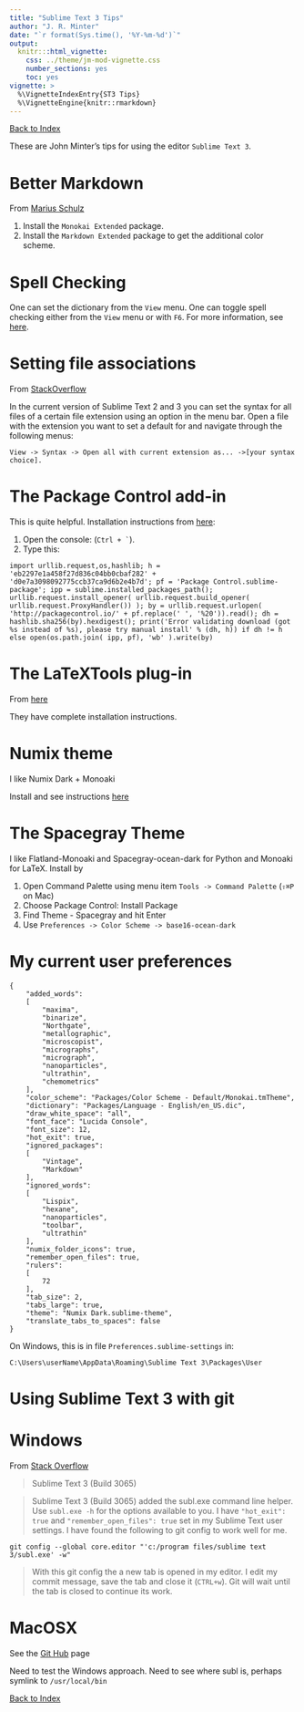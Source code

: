 ```yaml
---
title: "Sublime Text 3 Tips"
author: "J. R. Minter"
date: "`r format(Sys.time(), '%Y-%m-%d')`"
output:
  knitr:::html_vignette:
    css: ../theme/jm-mod-vignette.css
    number_sections: yes
    toc: yes
vignette: >
  %\VignetteIndexEntry{ST3 Tips}
  %\VignetteEngine{knitr::rmarkdown}
---
```


[Back to Index](../README.html)

These are John Minter's tips for using the editor ``Sublime Text 3``.

# Better Markdown

From [Marius Schulz](https://blog.mariusschulz.com/2014/12/16/how-to-set-up-sublime-text-for-a-vastly-better-markdown-writing-experience)

1. Install the `Monokai Extended` package.
2. Install the `Markdown Extended` package to get the additional color scheme.


# Spell Checking
One can set the dictionary from the ``View`` menu. One can toggle spell checking either from the ``View`` menu or with ``F6``. For more information, see [here](https://www.sublimetext.com/docs/3/spell_checking.html).

# Setting file associations

From [StackOverflow](http://stackoverflow.com/questions/7574502/set-default-syntax-to-different-filetype-in-sublime-text-2)

In the current version of Sublime Text 2 and 3 you can set the syntax for all files of a certain file extension using an option in the menu bar. Open a file with the extension you want to set a default for and navigate through the following menus: 

```View -> Syntax -> Open all with current extension as... ->[your syntax choice].```

# The Package Control add-in

This is quite helpful. Installation instructions from
[here](https://packagecontrol.io/installation#st3):

1. Open the console: (``Ctrl + ` ``). 
2. Type this:
```
import urllib.request,os,hashlib; h = 'eb2297e1a458f27d836c04bb0cbaf282' + 'd0e7a3098092775ccb37ca9d6b2e4b7d'; pf = 'Package Control.sublime-package'; ipp = sublime.installed_packages_path(); urllib.request.install_opener( urllib.request.build_opener( urllib.request.ProxyHandler()) ); by = urllib.request.urlopen( 'http://packagecontrol.io/' + pf.replace(' ', '%20')).read(); dh = hashlib.sha256(by).hexdigest(); print('Error validating download (got %s instead of %s), please try manual install' % (dh, h)) if dh != h else open(os.path.join( ipp, pf), 'wb' ).write(by)
```

# The LaTeXTools plug-in

From [here](https://github.com/SublimeText/LaTeXTools)

They have complete installation instructions.

# Numix theme

I like Numix Dark + Monoaki

Install and see instructions [here](https://packagecontrol.io/packages/Numix%20Theme)

# The Spacegray Theme

I like Flatland-Monoaki and Spacegray-ocean-dark for Python  and Monoaki for LaTeX. Install by

1. Open Command Palette using menu item ``Tools -> Command Palette`` (`` ⇧⌘P`` on Mac)
2. Choose Package Control: Install Package
3. Find Theme - Spacegray and hit Enter
4. Use ``Preferences -> Color Scheme -> base16-ocean-dark``

# My current user preferences

```
{
	"added_words":
	[
		"maxima",
		"binarize",
		"Northgate",
		"metallographic",
		"microscopist",
		"micrographs",
		"micrograph",
		"nanoparticles",
		"ultrathin",
		"chemometrics"
	],
	"color_scheme": "Packages/Color Scheme - Default/Monokai.tmTheme",
	"dictionary": "Packages/Language - English/en_US.dic",
	"draw_white_space": "all",
	"font_face": "Lucida Console",
	"font_size": 12,
	"hot_exit": true,
	"ignored_packages":
	[
		"Vintage",
		"Markdown"
	],
	"ignored_words":
	[
		"Lispix",
		"hexane",
		"nanoparticles",
		"toolbar",
		"ultrathin"
	],
	"numix_folder_icons": true,
	"remember_open_files": true,
	"rulers":
	[
		72
	],
	"tab_size": 2,
	"tabs_large": true,
	"theme": "Numix Dark.sublime-theme",
	"translate_tabs_to_spaces": false
}
```
On Windows, this is in file `Preferences.sublime-settings` in:

```
C:\Users\userName\AppData\Roaming\Sublime Text 3\Packages\User
```


# Using Sublime Text 3 with git

# Windows

From [Stack Overflow](http://stackoverflow.com/questions/8951275/git-config-core-editor-how-to-make-sublime-text-the-default-editor-for-git-on)

> Sublime Text 3 (Build 3065)

> Sublime Text 3 (Build 3065) added the subl.exe command line helper. Use `subl.exe -h` for the options available to you. I have `"hot_exit": true` and `"remember_open_files": true` set in my Sublime Text user settings. I have found the following to git config to work well for me.

```
git config --global core.editor "'c:/program files/sublime text 3/subl.exe' -w"
```

> With this git config the a new tab is opened in my editor. I edit my commit message, save the tab and close it (`CTRL+w`). Git will wait until the tab is closed to continue its work.

# MacOSX

See the [Git Hub](https://help.github.com/articles/associating-text-editors-with-git/) page

Need to test the Windows approach. Need to see where subl is, perhaps symlink to `/usr/local/bin`

[Back to Index](../README.html)

